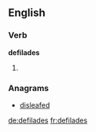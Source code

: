 
==English==

===Verb===
'''defilades'''

# {{third-person singular of|defilade}}

===Anagrams===
* [[disleafed#English|disleafed]]

[[de:defilades]]
[[fr:defilades]]